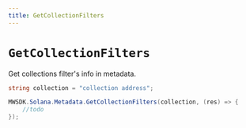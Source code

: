 ```yaml
---
title: GetCollectionFilters
---
```


# `GetCollectionFilters`

Get collections filter's info in metadata.

```csharp
string collection = "collection address";

MWSDK.Solana.Metadata.GetCollectionFilters(collection, (res) => {
    //todo
});
```